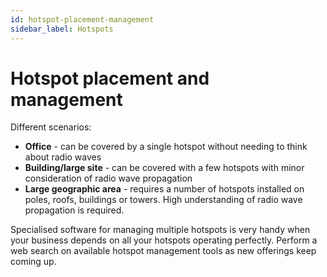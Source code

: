 ```yaml
---
id: hotspot-placement-management
sidebar_label: Hotspots
---
```


# Hotspot placement and management


Different scenarios:
* **Office** - can be covered by a single hotspot without needing to think about radio waves
* **Building/large site** - can be covered with a few hotspots with minor consideration of radio wave propagation
* **Large geographic area** - requires a number of hotspots installed on poles, roofs, buildings or towers. High understanding of radio wave propagation is required.

Specialised software for managing multiple hotspots is very handy when your business depends on all your hotspots operating perfectly. Perform a web search on available hotspot management tools as new offerings keep coming up.
